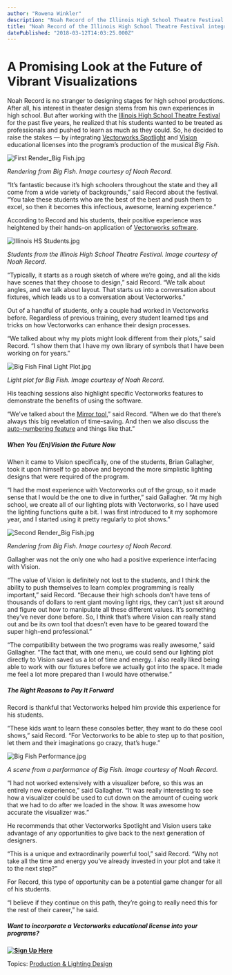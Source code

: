 ```yaml
---
author: "Rowena Winkler"
description: "Noah Record of the Illinois High School Theatre Festival integrated both Spotlight and Vision into the production of the musical Big Fish."
title: "Noah Record of the Illinois High School Theatre Festival integrated both Spotlight and Vision into the production of the musical Big Fish." 
datePublished: "2018-03-12T14:03:25.000Z"
---
```

# A Promising Look at the Future of Vibrant Visualizations

Noah Record is no stranger to designing stages for high school productions. After all, his interest in theater design stems from his own experiences in high school. But after working with the [Illinois High School Theatre Festival](http://www.illinoistheatrefest.org/) for the past five years, he realized that his students wanted to be treated as professionals and pushed to learn as much as they could. So, he decided to raise the stakes — by integrating [Vectorworks Spotlight](http://www.vectorworks.net/spotlight?utm%5Fcampaign=blog&utm%5Fsource=intext&utm%5Fmedium=planetvectorworks&utm%5Fcontent=recordvision031218) and [Vision](https://youtu.be/LwOBMaNm-Co) educational licenses into the program’s production of the musical _Big Fish_.

![First Render_Big Fish.jpg](https://blog.vectorworks.net/hs-fs/hubfs/Blog%20Images/180316_Noah%20Record%20Vision/First%20Render_Big%20Fish.jpg?width=1024&name=First%20Render_Big%20Fish.jpg)

_Rendering from Big Fish. Image courtesy of Noah Record._

“It’s fantastic because it’s high schoolers throughout the state and they all come from a wide variety of backgrounds,” said Record about the festival. “You take these students who are the best of the best and push them to excel, so then it becomes this infectious, awesome, learning experience.”

According to Record and his students, their positive experience was heightened by their hands-on application of [Vectorworks software](http://www.vectorworks.net/en/2018?utm%5Fcampaign=blog&utm%5Fsource=intext&utm%5Fmedium=planetvectorworks&utm%5Fcontent=recordvision031218).

![Illinois HS Students.jpg](https://blog.vectorworks.net/hs-fs/hubfs/Blog%20Images/180316_Noah%20Record%20Vision/Illinois%20HS%20Students.jpg?width=1024&name=Illinois%20HS%20Students.jpg)

_Students from the Illinois High School Theatre Festival._ _Image courtesy of Noah Record._

“Typically, it starts as a rough sketch of where we’re going, and all the kids have scenes that they choose to design,” said Record. “We talk about angles, and we talk about layout. That starts us into a conversation about fixtures, which leads us to a conversation about Vectorworks.”

Out of a handful of students, only a couple had worked in Vectorworks before. Regardless of previous training, every student learned tips and tricks on how Vectorworks can enhance their design processes.

“We talked about why my plots might look different from their plots,” said Record. “I show them that I have my own library of symbols that I have been working on for years.”

![Big Fish Final Light Plot.jpg](https://blog.vectorworks.net/hs-fs/hubfs/Blog%20Images/180316_Noah%20Record%20Vision/Big%20Fish%20Final%20Light%20Plot.jpg?width=1024&name=Big%20Fish%20Final%20Light%20Plot.jpg)

 _Light plot for Big Fish. Image courtesy of Noah Record._

His teaching sessions also highlight specific Vectorworks features to demonstrate the benefits of using the software.

“We’ve talked about the [Mirror tool](http://app-help.vectorworks.net/2018/eng/index.htm#t=VW2018%5FGuide%2FObjects%5Fedit1%2FMirroring%5FObjects.htm?utm%5Fcampaign=blog&utm%5Fsource=intext&utm%5Fmedium=planetvectorworks&utm%5Fcontent=recordvision031218),” said Record. “When we do that there’s always this big revelation of time-saving. And then we also discuss the [auto-numbering feature](http://app-help.vectorworks.net/2018/eng/index.htm#t=VW2018%5FGuide%2FSpaces%2FUsing%5FAuto-Numbering.htm?utm%5Fcampaign=blog&utm%5Fsource=intext&utm%5Fmedium=planetvectorworks&utm%5Fcontent=recordvision031218) and things like that.”

##### **When You (En)Vision the Future Now** 
  
When it came to Vision specifically, one of the students, Brian Gallagher, took it upon himself to go above and beyond the more simplistic lighting designs that were required  of the program.

“I had the most experience with Vectorworks out of the group, so it made sense that I would be the one to dive in further,” said Gallagher. “At my high school, we create all of our lighting plots with Vectorworks, so I have used the lighting functions quite a bit. I was first introduced to it my sophomore year, and I started using it pretty regularly to plot shows.”

![Second Render_Big Fish.jpg](https://blog.vectorworks.net/hs-fs/hubfs/Blog%20Images/180316_Noah%20Record%20Vision/Second%20Render_Big%20Fish.jpg?width=1024&name=Second%20Render_Big%20Fish.jpg)

_Rendering from Big Fish. Image courtesy of Noah Record._

Gallagher was not the only one who had a positive experience interfacing with Vision.

“The value of Vision is definitely not lost  to the students, and I think the ability to push themselves to learn complex programming is really important,” said Record. “Because their high schools don’t have tens of thousands of dollars to rent giant moving light rigs, they can’t just sit around and figure out how to manipulate all these different values. It’s something they’ve never done before. So, I think that’s where Vision can really stand out and be its own tool that doesn’t even have to be geared toward the super high-end professional.”

“The compatibility between the two programs was really awesome,” said Gallagher. “The fact that, with one menu, we could send our lighting plot directly to Vision saved us a lot of time and energy. I also really liked being able to work with our fixtures before we actually got into  the space. It made me feel a lot more prepared than I would have otherwise.”

##### **The Right Reasons to Pay It Forward** 
  
 Record is thankful that Vectorworks helped him provide this experience for his students. 

“These kids want to learn these consoles better, they want to do these cool shows,” said Record. “For Vectorworks to be able to step up to that position, let them and their imaginations go crazy, that’s huge.”

![Big Fish Performance.jpg](https://blog.vectorworks.net/hs-fs/hubfs/Blog%20Images/180316_Noah%20Record%20Vision/Big%20Fish%20Performance.jpg?width=1024&name=Big%20Fish%20Performance.jpg)

_A scene from a performance of Big Fish. Image courtesy of Noah Record._ 

“I had not worked extensively with a visualizer before, so this was an entirely new experience,” said Gallagher. “It was really interesting to see how a visualizer could be used to cut down on the amount of cueing work that we had to do after we loaded in the show. It was awesome how accurate the visualizer was.”

He recommends that other Vectorworks Spotlight and Vision users take advantage of any opportunities to give back to the next generation of designers.

“This is a unique and extraordinarily powerful tool,” said Record. “Why not take all the time and energy you’ve already invested in your plot and take it to the next step?”

For Record, this type of opportunity can be a potential  game changer for all of his students.

“I believe if they continue on this path, they’re going to really need this for the rest of their career,” he said.

##### **Want to incorporate a Vectorworks educational license into your programs?**

**[![Sign Up Here](https://no-cache.hubspot.com/cta/default/3018241/8defa52e-28a6-407e-9bf6-8c70f7c92108.png)](https://cta-redirect.hubspot.com/cta/redirect/3018241/8defa52e-28a6-407e-9bf6-8c70f7c92108)** 

 Topics: [Production & Lighting Design](https://blog.vectorworks.net/topic/production-lighting-design) 

 